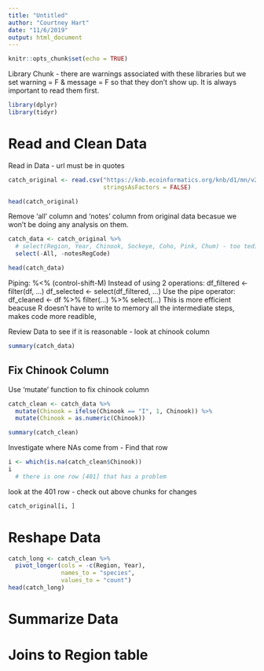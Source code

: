 ```yaml
---
title: "Untitled"
author: "Courtney Hart"
date: "11/6/2019"
output: html_document
---
```


```r
knitr::opts_chunk$set(echo = TRUE)
```

Library Chunk - there are warnings associated with these libraries but we set warning = F & message = F so that they don't show up. It is always important to read them first. 
```r
library(dplyr)
library(tidyr)
```

# Read and Clean Data

Read in Data - url must be in quotes
```r
catch_original <- read.csv("https://knb.ecoinformatics.org/knb/d1/mn/v2/object/df35b.302.1", 
                           stringsAsFactors = FALSE)

head(catch_original)
```

Remove 'all' column and 'notes' column from original data becasue we won't be doing any analysis on them. 
```r
catch_data <- catch_original %>% 
  # select(Region, Year, Chinook, Sockeye, Coho, Pink, Chum) - too tedious, remove data you don't want instead of choosing hte column you do want.
  select(-All, -notesRegCode)

head(catch_data)
```

Piping: %<% (control-shift-M)
Instead of using 2 operations:
  df_filtered <- filter(df, ...)
  df_selected <- select(df_filtered, ...)
Use the pipe operator:
  df_cleaned <- df %>% 
              filter(...) %>%
              select(...)
This is more efficient beacuse R doesn't have to write to memory all the intermediate steps, makes code more readible, 

Review Data to see if it is reasonable - look at chinook column
```r
summary(catch_data)
```

## Fix Chinook Column

Use 'mutate' function to fix chinook column

```r
catch_clean <- catch_data %>% 
  mutate(Chinook = ifelse(Chinook == "I", 1, Chinook)) %>% 
  mutate(Chinook = as.numeric(Chinook))

summary(catch_clean)
```

Investigate where NAs come from - Find that row
```r
i <- which(is.na(catch_clean$Chinook))
i
  # there is one row [401] that has a problem
```

look at the 401 row - check out above chunks for changes
```r
catch_original[i, ]
```

# Reshape Data

```r
catch_long <- catch_clean %>% 
  pivot_longer(cols = -c(Region, Year),
               names_to = "species", 
               values_to = "count")
head(catch_long)
```

# Summarize Data

# Joins to Region table

